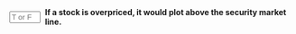 
::: {.question-block}

<form onsubmit="event.preventDefault(); checkAnswerBox('module3_tf_q24','F')" style="display: flex; align-items: center; gap: 8px;">
<input type="text" id="module3_tf_q24" name="module3_tf_q24" maxlength="1" placeholder="T or F" style="width: 55px;" data-correct-answer="F" /> 
<label for="module3_tf_q24"><strong>If a stock is overpriced, it would plot above the security market line.</strong></label>
</form>

<div id="feedback-module3_tf_q24" class="feedback" data-status="" style="display:none;">
The sentence is FALSE. A stock above the SML offers more return than justified by its risk and is underpriced; an overpriced stock falls below the SML.
</div>
:::
